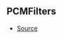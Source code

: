 ## PCMFilters



- [Source](https://github.com/Androz2091/discord-player/blob/74f0fa7/packages/equalizer/src/audio/AudioFilter.ts#L13)